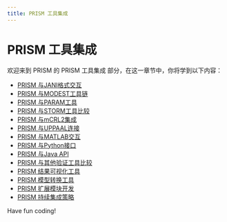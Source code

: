```yaml
---
title: PRISM 工具集成
---
```


# PRISM 工具集成

欢迎来到 PRISM 的 PRISM 工具集成 部分，在这一章节中，你将学到以下内容：

- [PRISM 与JANI格式交互](./0-interaction-between-prism-and-jani-formats.mdx)
- [PRISM 与MODEST工具链](./1-prism-and-modest-toolchain.mdx)
- [PRISM 与PARAM工具](./2-prism-and-param-tools.mdx)
- [PRISM 与STORM工具比较](./3-comparison-between-prism-and-storm-tools.mdx)
- [PRISM 与mCRL2集成](./4-prism-and-mcrl2-integration.mdx)
- [PRISM 与UPPAAL连接](./5-prism-and-uppaal-connection.mdx)
- [PRISM 与MATLAB交互](./6-prism-interacts-with-matlab.mdx)
- [PRISM 与Python接口](./7-prism-and-python-interface.mdx)
- [PRISM 与Java API](./8-prism-and-java-api.mdx)
- [PRISM 与其他验证工具比较](./9-comparison-of-prism-with-other-verification-tools.mdx)
- [PRISM 结果可视化工具](./10-prism-result-visualization-tool.mdx)
- [PRISM 模型转换工具](./11-prism-model-conversion-tool.mdx)
- [PRISM 扩展模块开发](./12-prism-extension-module-development.mdx)
- [PRISM 持续集成策略](./13-prism-continuous-integration-strategy.mdx)

Have fun coding!